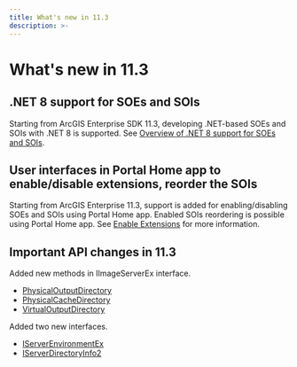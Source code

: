 ```yaml
---
title: What's new in 11.3
description: >-
---
```


# What's new in 11.3

## .NET 8 support for SOEs and SOIs

Starting from ArcGIS Enterprise SDK 11.3, developing .NET-based SOEs and SOIs with .NET 8 is supported. See [Overview of .NET 8 support for SOEs and SOIs](../net-8-support/).

## User interfaces in Portal Home app to enable/disable extensions, reorder the SOIs

Starting from ArcGIS Enterprise 11.3, support is added for enabling/disabling SOEs and SOIs using Portal Home app. Enabled SOIs reordering is possible using Portal Home app. See [Enable Extensions](../enable-extensions-net) for more information.

## Important API changes in 11.3

Added new methods in IImageServerEx interface.
* [PhysicalOutputDirectory](https://developers.arcgis.com/enterprise-sdk/api-reference/net/IImageServerEx/#iimageserverexphysicaloutputdirectory-property)
* [PhysicalCacheDirectory](https://developers.arcgis.com/enterprise-sdk/api-reference/net/IImageServerEx/#iimageserverexphysicalcachedirectory-property)
* [VirtualOutputDirectory](https://developers.arcgis.com/enterprise-sdk/api-reference/net/IImageServerEx/#iimageserverexvirtualoutputdirectory-property)

Added two new interfaces.
* [IServerEnvironmentEx](https://developers.arcgis.com/enterprise-sdk/api-reference/net/IServerEnvironmentEx/) 
* [IServerDirectoryInfo2](https://developers.arcgis.com/enterprise-sdk/api-reference/net/IServerDirectoryInfo2/) 


